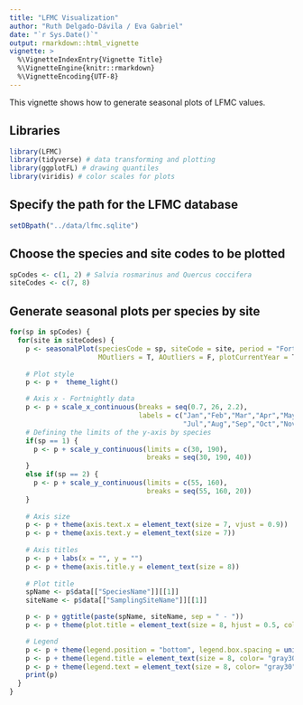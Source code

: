 ```yaml
---
title: "LFMC Visualization" 
author: "Ruth Delgado-Dávila / Eva Gabriel"
date: "`r Sys.Date()`"
output: rmarkdown::html_vignette
vignette: >
  %\VignetteIndexEntry{Vignette Title}
  %\VignetteEngine{knitr::rmarkdown}
  %\VignetteEncoding{UTF-8}
---
```


This vignette shows how to generate seasonal plots of LFMC values. 

## Libraries

```r
library(LFMC)
library(tidyverse) # data transforming and plotting
library(ggplotFL) # drawing quantiles
library(viridis) # color scales for plots
```

## Specify the path for the LFMC database

```r
setDBpath("../data/lfmc.sqlite")
```

## Choose the species and site codes to be plotted

```r
spCodes <- c(1, 2) # Salvia rosmarinus and Quercus coccifera 
siteCodes <- c(7, 8)
```

## Generate seasonal plots per species by site

```r
for(sp in spCodes) {
  for(site in siteCodes) {
    p <- seasonalPlot(speciesCode = sp, siteCode = site, period = "Fortnight",
                      MOutliers = T, AOutliers = F, plotCurrentYear = T, df = T)
    
    # Plot style
    p <- p +  theme_light() 

    # Axis x - Fortnightly data
    p <- p + scale_x_continuous(breaks = seq(0.7, 26, 2.2),
                                labels = c("Jan","Feb","Mar","Apr","May","Jun",
                                           "Jul","Aug","Sep","Oct","Nov","Dec"))
    # Defining the limits of the y-axis by species
    if(sp == 1) {
      p <- p + scale_y_continuous(limits = c(30, 190), 
                                  breaks = seq(30, 190, 40))
    }
    else if(sp == 2) {
      p <- p + scale_y_continuous(limits = c(55, 160), 
                                  breaks = seq(55, 160, 20))
    } 
    
    # Axis size
    p <- p + theme(axis.text.x = element_text(size = 7, vjust = 0.9))
    p <- p + theme(axis.text.y = element_text(size = 7))
    
    # Axis titles
    p <- p + labs(x = "", y = "")
    p <- p + theme(axis.title.y = element_text(size = 8))
    
    # Plot title
    spName <- p$data[["SpeciesName"]][[1]]
    siteName <- p$data[["SamplingSiteName"]][[1]]

    p <- p + ggtitle(paste(spName, siteName, sep = " - "))
    p <- p + theme(plot.title = element_text(size = 8, hjust = 0.5, color= "gray30"))

    # Legend
    p <- p + theme(legend.position = "bottom", legend.box.spacing = unit(-0.4, 'cm'))
    p <- p + theme(legend.title = element_text(size = 8, color= "gray30"))
    p <- p + theme(legend.text = element_text(size = 8, color= "gray30"))
    print(p)
  }
}
```

